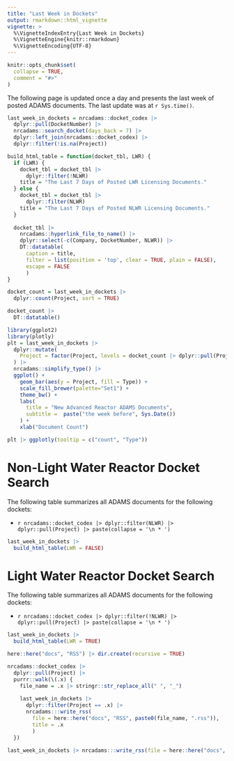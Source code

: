 ```yaml
---
title: "Last Week in Dockets"
output: rmarkdown::html_vignette
vignette: >
  %\VignetteIndexEntry{Last Week in Dockets}
  %\VignetteEngine{knitr::rmarkdown}
  %\VignetteEncoding{UTF-8}
---
```


```r
knitr::opts_chunk$set(
  collapse = TRUE,
  comment = "#>"
)
```

The following page is updated once a day and presents the last week of posted ADAMS documents. The last update was at `r Sys.time()`.

```r
last_week_in_dockets = nrcadams::docket_codex |>
  dplyr::pull(DocketNumber) |>
  nrcadams::search_docket(days_back = 7) |>
  dplyr::left_join(nrcadams::docket_codex) |>
  dplyr::filter(!is.na(Project))

build_html_table = function(docket_tbl, LWR) {
  if (LWR) {
    docket_tbl = docket_tbl |> 
      dplyr::filter(!NLWR)
    title = "The Last 7 Days of Posted LWR Licensing Documents."
  } else {
    docket_tbl = docket_tbl |> 
      dplyr::filter(NLWR)
    title = "The Last 7 Days of Posted NLWR Licensing Documents."
  }
    
  docket_tbl |> 
    nrcadams::hyperlink_file_to_name() |>
    dplyr::select(-c(Company, DocketNumber, NLWR)) |>
    DT::datatable(
      caption = title,
      filter = list(position = 'top', clear = TRUE, plain = FALSE),
      escape = FALSE
      )
}

docket_count = last_week_in_dockets |>
  dplyr::count(Project, sort = TRUE)

docket_count |>
  DT::datatable()

```

```r
library(ggplot2)
library(plotly)
plt = last_week_in_dockets |>
  dplyr::mutate(
    Project = factor(Project, levels = docket_count |> dplyr::pull(Project))
  ) |> 
  nrcadams::simplify_type() |>
  ggplot() +
    geom_bar(aes(y = Project, fill = Type)) +
    scale_fill_brewer(palette="Set1") +
    theme_bw() +
    labs(
      title = "New Advanced Reactor ADAMS Documents",
      subtitle =  paste("the week before", Sys.Date())
    ) +
    xlab("Document Count")

plt |> ggplotly(tooltip = c("count", "Type"))
```

# Non-Light Water Reactor Docket Search

The following table summarizes all ADAMS documents for the following dockets: 

* `r nrcadams::docket_codex |> dplyr::filter(NLWR) |> dplyr::pull(Project) |> paste(collapse = '\n * ')`


```r
last_week_in_dockets |> 
  build_html_table(LWR = FALSE)
```



# Light Water Reactor Docket Search

The following table summarizes all ADAMS documents for the following dockets:

* `r nrcadams::docket_codex |> dplyr::filter(!NLWR) |> dplyr::pull(Project) |> paste(collapse = '\n * ')`


```r
last_week_in_dockets |> 
  build_html_table(LWR = TRUE)
```

```r
here::here("docs", "RSS") |> dir.create(recursive = TRUE)

nrcadams::docket_codex |>
  dplyr::pull(Project) |>
  purrr::walk(\(.x) {
    file_name = .x |> stringr::str_replace_all(" ", "_")
    
    last_week_in_dockets |>
      dplyr::filter(Project == .x) |>
      nrcadams:::write_rss(
        file = here::here("docs", "RSS", paste0(file_name, ".rss")),
        title = .x
        )
  })
  
last_week_in_dockets |> nrcadams:::write_rss(file = here::here("docs", "dockets.rss"))
```
